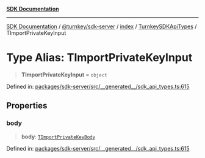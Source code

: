 [**SDK Documentation**](../../../../../../README.mdx)

***

[SDK Documentation](../../../../../../packages.mdx) / [@turnkey/sdk-server](../../../../README.mdx) / [index](../../../README.mdx) / [TurnkeySDKApiTypes](../README.mdx) / TImportPrivateKeyInput

# Type Alias: TImportPrivateKeyInput

> **TImportPrivateKeyInput** = `object`

Defined in: [packages/sdk-server/src/\_\_generated\_\_/sdk\_api\_types.ts:615](https://github.com/tkhq/sdk/blob/078f5423e923fbd1d7fd39440402d7f01d09c3d0/packages/sdk-server/src/__generated__/sdk_api_types.ts#L615)

## Properties

### body

> **body**: [`TImportPrivateKeyBody`](TImportPrivateKeyBody.mdx)

Defined in: [packages/sdk-server/src/\_\_generated\_\_/sdk\_api\_types.ts:615](https://github.com/tkhq/sdk/blob/078f5423e923fbd1d7fd39440402d7f01d09c3d0/packages/sdk-server/src/__generated__/sdk_api_types.ts#L615)
